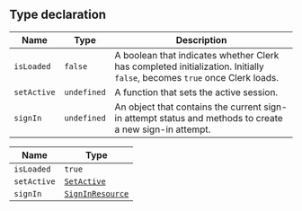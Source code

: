 ## Type declaration

| Name        | Type        | Description                                                                                                              |
| ----------- | ----------- | ------------------------------------------------------------------------------------------------------------------------ |
| `isLoaded`  | `false`     | A boolean that indicates whether Clerk has completed initialization. Initially `false`, becomes `true` once Clerk loads. |
| `setActive` | `undefined` | A function that sets the active session.                                                                                 |
| `signIn`    | `undefined` | An object that contains the current sign-in attempt status and methods to create a new sign-in attempt.                  |

| Name        | Type                                     |
| ----------- | ---------------------------------------- |
| `isLoaded`  | `true`                                   |
| `setActive` | [`SetActive`](set-active.mdx)            |
| `signIn`    | [`SignInResource`](sign-in-resource.mdx) |
